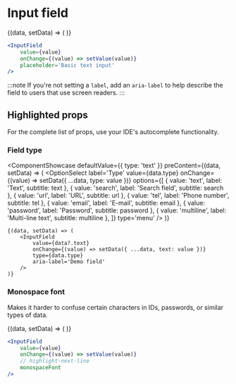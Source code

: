# Input field


<ComponentShowcase>
	{(data, setData) => (
		<InputField
			value={data}
			onChange={setData}
			placeholder='Basic text input'
			aria-label='Basic text input'
			type='text'
		/>
	)}
</ComponentShowcase>

```jsx
<InputField
	value={value}
	onChange={(value) => setValue(value)}
	placeholder='Basic text input'
/>
```

:::note
If you're not setting a `label`, add an `aria-label` to help describe the field to users that use screen readers.
:::

## Highlighted props

For the complete list of props, use your IDE's autocomplete functionality.

### Field type

<ComponentShowcase
	defaultValue={{ type: 'text' }}
	preContent={(data, setData) => (
		<OptionSelect
			label='Type'
			value={data.type}
			onChange={(value) => setData({ ...data, type: value })}
			options={[
				{ value: 'text', label: 'Text', subtitle: <span className='es:font-mono'>text</span> },
				{ value: 'search', label: 'Search field', subtitle: <span className='es:font-mono'>search</span> },
				{ value: 'url', label: 'URL', subtitle: <span className='es:font-mono'>url</span> },
				{ value: 'tel', label: 'Phone number', subtitle: <span className='es:font-mono'>tel</span> },
				{ value: 'email', label: 'E-mail', subtitle: <span className='es:font-mono'>email</span> },
				{ value: 'password', label: 'Password', subtitle: <span className='es:font-mono'>password</span> },
				{ value: 'multiline', label: 'Multi-line text', subtitle: <span className='es:font-mono'>multiline</span> },
			]}
			type='menu'
		/>
	)}
>
	{(data, setData) => (
		<InputField
			value={data?.text}
			onChange={(value) => setData({ ...data, text: value })}
			type={data.type}
			aria-label='Demo field'
		/>
	)}
</ComponentShowcase>

### Monospace font

Makes it harder to confuse certain characters in IDs, passwords, or similar types of data.

<ComponentShowcase>
	{(data, setData) => (
		<InputField
			value={data}
			onChange={setData}
			placeholder='Basic text input'
			aria-label='Basic text input'
			type='text'
			monospaceFont
		/>
	)}
</ComponentShowcase>

```jsx
<InputField
	value={value}
	onChange={(value) => setValue(value)}
	// highlight-next-line
	monospaceFont
/>
```
